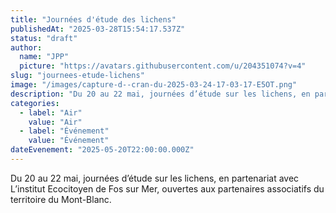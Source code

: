```yaml
---
title: "Journées d'étude des lichens"
publishedAt: "2025-03-28T15:54:17.537Z"
status: "draft"
author:
  name: "JPP"
  picture: "https://avatars.githubusercontent.com/u/204351074?v=4"
slug: "journees-etude-lichens"
image: "/images/capture-d--cran-du-2025-03-24-17-03-17-E5OT.png"
description: "Du 20 au 22 mai, journées d’étude sur les lichens, en partenariat avec L’institut Ecocitoyen de Fos sur Mer, ouvertes aux partenaires associatifs du territoire du Mont-Blanc."
categories:
  - label: "Air"
    value: "Air"
  - label: "Événement"
    value: "Événement"
dateEvenement: "2025-05-20T22:00:00.000Z"
---
```


Du 20 au 22 mai, journées d’étude sur les lichens, en partenariat avec L’institut Ecocitoyen de Fos sur Mer, ouvertes aux partenaires associatifs du territoire du Mont-Blanc.